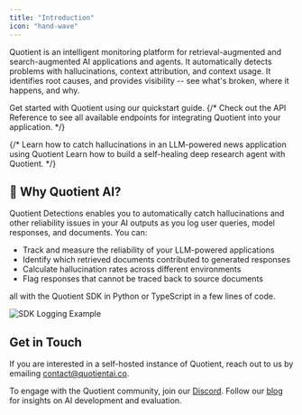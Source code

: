 ```yaml
---
title: "Introduction"
icon: "hand-wave"
---
```


Quotient is an intelligent monitoring platform for retrieval-augmented and search-augmented AI applications and agents. It automatically detects problems with hallucinations, context attribution, and context usage. It identifies root causes, and provides visibility -- see what's broken, where it happens, and why.

<CardGroup cols={1}>
  <Card title="Quickstart" icon="play" href="quickstart">
    Get started with Quotient using our quickstart guide.
  </Card>
  {/* <Card title="API Reference" icon="webhook" href="./api-reference">
  Check out the API Reference to see all available endpoints for integrating Quotient into your application.
</Card> */}

  {/* <Card title="Catch Hallucinations in a AI New Aggregator" icon="user-doctor" href="/examples/job-board">
  Learn how to catch hallucinations in an LLM-powered news application using Quotient
</Card>
<Card title="Build a Self-Healing Deep Research Agent" icon="cart-shopping" href="/examples/ecommerce">
  Learn how to build a self-healing deep research agent with Quotient.
</Card> */}
</CardGroup>

## 🧠 Why Quotient AI?

Quotient Detections enables you to automatically catch hallucinations and other reliability issues in your AI outputs as you log user queries, model responses, and documents. You can:

- Track and measure the reliability of your LLM-powered applications
- Identify which retrieved documents contributed to generated responses
- Calculate hallucination rates across different environments
- Flag responses that cannot be traced back to source documents

all with the Quotient SDK in Python or TypeScript in a few lines of code.

![SDK Logging Example](../assets/sdk-logging.png)

## Get in Touch

If you are interested in a self-hosted instance of Quotient, reach out to us by emailing [contact@quotientai.co](mailto:contact@quotientai.co).

To engage with the Quotient community, join our [Discord](https://discord.gg/YeJzANpntv). Follow our [blog](https://www.quotientai.co/blog-index) for insights on AI development and evaluation.